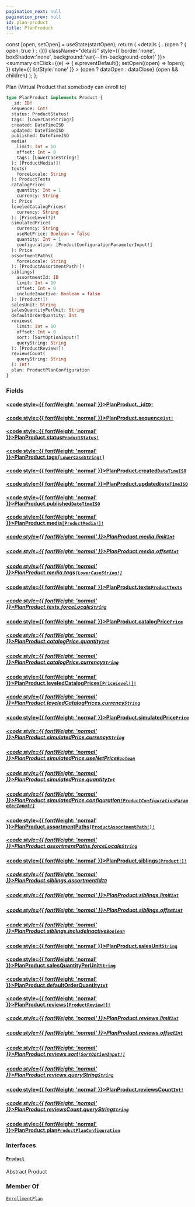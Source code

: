 ```yaml
---
pagination_next: null
pagination_prev: null
id: plan-product
title: PlanProduct
---
```









  const [open, setOpen] = useState(startOpen);
  return (
    <details {...(open ? { open: true } : {})} className="details" style={{ border:'none', boxShadow:'none', background:'var(--ifm-background-color)' }}>
      <summary
        onClick={(e) => {
          e.preventDefault();
          setOpen((open) => !open);
        }}
        style={{ listStyle:'none' }}
      >
      {open ? dataOpen : dataClose}
      </summary>
      {open && children}
    </details>
  );
};








Plan (Virtual Product that somebody can enroll to)


```graphql
type PlanProduct implements Product {
  _id: ID!
  sequence: Int!
  status: ProductStatus!
  tags: [LowerCaseString!]
  created: DateTimeISO
  updated: DateTimeISO
  published: DateTimeISO
  media(
    limit: Int = 10
    offset: Int = 0
    tags: [LowerCaseString!]
  ): [ProductMedia!]!
  texts(
    forceLocale: String
  ): ProductTexts
  catalogPrice(
    quantity: Int = 1
    currency: String
  ): Price
  leveledCatalogPrices(
    currency: String
  ): [PriceLevel!]!
  simulatedPrice(
    currency: String
    useNetPrice: Boolean = false
    quantity: Int = 1
    configuration: [ProductConfigurationParameterInput!]
  ): Price
  assortmentPaths(
    forceLocale: String
  ): [ProductAssortmentPath!]!
  siblings(
    assortmentId: ID
    limit: Int = 10
    offset: Int = 0
    includeInactive: Boolean = false
  ): [Product!]!
  salesUnit: String
  salesQuantityPerUnit: String
  defaultOrderQuantity: Int
  reviews(
    limit: Int = 10
    offset: Int = 0
    sort: [SortOptionInput!]
    queryString: String
  ): [ProductReview!]!
  reviewsCount(
    queryString: String
  ): Int!
  plan: ProductPlanConfiguration
}
```




### Fields

#### [<code style={{ fontWeight: 'normal' }}>PlanProduct.<b>_id</b></code>](#)<Bullet />[`ID!`](/schema/types/scalars/id.mdx) <Badge class="badge badge--secondary" text="non-null"/> <Badge class="badge badge--secondary" text="scalar"/> 



#### [<code style={{ fontWeight: 'normal' }}>PlanProduct.<b>sequence</b></code>](#)<Bullet />[`Int!`](/schema/types/scalars/int.mdx) <Badge class="badge badge--secondary" text="non-null"/> <Badge class="badge badge--secondary" text="scalar"/> 



#### [<code style={{ fontWeight: 'normal' }}>PlanProduct.<b>status</b></code>](#)<Bullet />[`ProductStatus!`](/schema/types/enums/product-status.mdx) <Badge class="badge badge--secondary" text="non-null"/> <Badge class="badge badge--secondary" text="enum"/> 



#### [<code style={{ fontWeight: 'normal' }}>PlanProduct.<b>tags</b></code>](#)<Bullet />[`[LowerCaseString!]`](/schema/types/scalars/lower-case-string.mdx) <Badge class="badge badge--secondary" text="list"/> <Badge class="badge badge--secondary" text="scalar"/> 



#### [<code style={{ fontWeight: 'normal' }}>PlanProduct.<b>created</b></code>](#)<Bullet />[`DateTimeISO`](/schema/types/scalars/date-time-iso.mdx) <Badge class="badge badge--secondary" text="scalar"/> 



#### [<code style={{ fontWeight: 'normal' }}>PlanProduct.<b>updated</b></code>](#)<Bullet />[`DateTimeISO`](/schema/types/scalars/date-time-iso.mdx) <Badge class="badge badge--secondary" text="scalar"/> 



#### [<code style={{ fontWeight: 'normal' }}>PlanProduct.<b>published</b></code>](#)<Bullet />[`DateTimeISO`](/schema/types/scalars/date-time-iso.mdx) <Badge class="badge badge--secondary" text="scalar"/> 



#### [<code style={{ fontWeight: 'normal' }}>PlanProduct.<b>media</b></code>](#)<Bullet />[`[ProductMedia!]!`](/schema/types/objects/product-media.mdx) <Badge class="badge badge--secondary" text="non-null"/> <Badge class="badge badge--secondary" text="object"/> 

##### [<code style={{ fontWeight: 'normal' }}>PlanProduct.media.<b>limit</b></code>](#)<Bullet />[`Int`](/schema/types/scalars/int.mdx) <Badge class="badge badge--secondary" text="scalar"/> 



##### [<code style={{ fontWeight: 'normal' }}>PlanProduct.media.<b>offset</b></code>](#)<Bullet />[`Int`](/schema/types/scalars/int.mdx) <Badge class="badge badge--secondary" text="scalar"/> 



##### [<code style={{ fontWeight: 'normal' }}>PlanProduct.media.<b>tags</b></code>](#)<Bullet />[`[LowerCaseString!]`](/schema/types/scalars/lower-case-string.mdx) <Badge class="badge badge--secondary" text="list"/> <Badge class="badge badge--secondary" text="scalar"/> 



#### [<code style={{ fontWeight: 'normal' }}>PlanProduct.<b>texts</b></code>](#)<Bullet />[`ProductTexts`](/schema/types/objects/product-texts.mdx) <Badge class="badge badge--secondary" text="object"/> 

##### [<code style={{ fontWeight: 'normal' }}>PlanProduct.texts.<b>forceLocale</b></code>](#)<Bullet />[`String`](/schema/types/scalars/string.mdx) <Badge class="badge badge--secondary" text="scalar"/> 



#### [<code style={{ fontWeight: 'normal' }}>PlanProduct.<b>catalogPrice</b></code>](#)<Bullet />[`Price`](/schema/types/objects/price.mdx) <Badge class="badge badge--secondary" text="object"/> 

##### [<code style={{ fontWeight: 'normal' }}>PlanProduct.catalogPrice.<b>quantity</b></code>](#)<Bullet />[`Int`](/schema/types/scalars/int.mdx) <Badge class="badge badge--secondary" text="scalar"/> 



##### [<code style={{ fontWeight: 'normal' }}>PlanProduct.catalogPrice.<b>currency</b></code>](#)<Bullet />[`String`](/schema/types/scalars/string.mdx) <Badge class="badge badge--secondary" text="scalar"/> 



#### [<code style={{ fontWeight: 'normal' }}>PlanProduct.<b>leveledCatalogPrices</b></code>](#)<Bullet />[`[PriceLevel!]!`](/schema/types/objects/price-level.mdx) <Badge class="badge badge--secondary" text="non-null"/> <Badge class="badge badge--secondary" text="object"/> 

##### [<code style={{ fontWeight: 'normal' }}>PlanProduct.leveledCatalogPrices.<b>currency</b></code>](#)<Bullet />[`String`](/schema/types/scalars/string.mdx) <Badge class="badge badge--secondary" text="scalar"/> 



#### [<code style={{ fontWeight: 'normal' }}>PlanProduct.<b>simulatedPrice</b></code>](#)<Bullet />[`Price`](/schema/types/objects/price.mdx) <Badge class="badge badge--secondary" text="object"/> 

##### [<code style={{ fontWeight: 'normal' }}>PlanProduct.simulatedPrice.<b>currency</b></code>](#)<Bullet />[`String`](/schema/types/scalars/string.mdx) <Badge class="badge badge--secondary" text="scalar"/> 



##### [<code style={{ fontWeight: 'normal' }}>PlanProduct.simulatedPrice.<b>useNetPrice</b></code>](#)<Bullet />[`Boolean`](/schema/types/scalars/boolean.mdx) <Badge class="badge badge--secondary" text="scalar"/> 



##### [<code style={{ fontWeight: 'normal' }}>PlanProduct.simulatedPrice.<b>quantity</b></code>](#)<Bullet />[`Int`](/schema/types/scalars/int.mdx) <Badge class="badge badge--secondary" text="scalar"/> 



##### [<code style={{ fontWeight: 'normal' }}>PlanProduct.simulatedPrice.<b>configuration</b></code>](#)<Bullet />[`[ProductConfigurationParameterInput!]`](/schema/types/inputs/product-configuration-parameter-input.mdx) <Badge class="badge badge--secondary" text="list"/> <Badge class="badge badge--secondary" text="input"/> 



#### [<code style={{ fontWeight: 'normal' }}>PlanProduct.<b>assortmentPaths</b></code>](#)<Bullet />[`[ProductAssortmentPath!]!`](/schema/types/objects/product-assortment-path.mdx) <Badge class="badge badge--secondary" text="non-null"/> <Badge class="badge badge--secondary" text="object"/> 

##### [<code style={{ fontWeight: 'normal' }}>PlanProduct.assortmentPaths.<b>forceLocale</b></code>](#)<Bullet />[`String`](/schema/types/scalars/string.mdx) <Badge class="badge badge--secondary" text="scalar"/> 



#### [<code style={{ fontWeight: 'normal' }}>PlanProduct.<b>siblings</b></code>](#)<Bullet />[`[Product!]!`](/schema/types/interfaces/product.mdx) <Badge class="badge badge--secondary" text="non-null"/> <Badge class="badge badge--secondary" text="interface"/> 

##### [<code style={{ fontWeight: 'normal' }}>PlanProduct.siblings.<b>assortmentId</b></code>](#)<Bullet />[`ID`](/schema/types/scalars/id.mdx) <Badge class="badge badge--secondary" text="scalar"/> 



##### [<code style={{ fontWeight: 'normal' }}>PlanProduct.siblings.<b>limit</b></code>](#)<Bullet />[`Int`](/schema/types/scalars/int.mdx) <Badge class="badge badge--secondary" text="scalar"/> 



##### [<code style={{ fontWeight: 'normal' }}>PlanProduct.siblings.<b>offset</b></code>](#)<Bullet />[`Int`](/schema/types/scalars/int.mdx) <Badge class="badge badge--secondary" text="scalar"/> 



##### [<code style={{ fontWeight: 'normal' }}>PlanProduct.siblings.<b>includeInactive</b></code>](#)<Bullet />[`Boolean`](/schema/types/scalars/boolean.mdx) <Badge class="badge badge--secondary" text="scalar"/> 



#### [<code style={{ fontWeight: 'normal' }}>PlanProduct.<b>salesUnit</b></code>](#)<Bullet />[`String`](/schema/types/scalars/string.mdx) <Badge class="badge badge--secondary" text="scalar"/> 



#### [<code style={{ fontWeight: 'normal' }}>PlanProduct.<b>salesQuantityPerUnit</b></code>](#)<Bullet />[`String`](/schema/types/scalars/string.mdx) <Badge class="badge badge--secondary" text="scalar"/> 



#### [<code style={{ fontWeight: 'normal' }}>PlanProduct.<b>defaultOrderQuantity</b></code>](#)<Bullet />[`Int`](/schema/types/scalars/int.mdx) <Badge class="badge badge--secondary" text="scalar"/> 



#### [<code style={{ fontWeight: 'normal' }}>PlanProduct.<b>reviews</b></code>](#)<Bullet />[`[ProductReview!]!`](/schema/types/objects/product-review.mdx) <Badge class="badge badge--secondary" text="non-null"/> <Badge class="badge badge--secondary" text="object"/> 

##### [<code style={{ fontWeight: 'normal' }}>PlanProduct.reviews.<b>limit</b></code>](#)<Bullet />[`Int`](/schema/types/scalars/int.mdx) <Badge class="badge badge--secondary" text="scalar"/> 



##### [<code style={{ fontWeight: 'normal' }}>PlanProduct.reviews.<b>offset</b></code>](#)<Bullet />[`Int`](/schema/types/scalars/int.mdx) <Badge class="badge badge--secondary" text="scalar"/> 



##### [<code style={{ fontWeight: 'normal' }}>PlanProduct.reviews.<b>sort</b></code>](#)<Bullet />[`[SortOptionInput!]`](/schema/types/inputs/sort-option-input.mdx) <Badge class="badge badge--secondary" text="list"/> <Badge class="badge badge--secondary" text="input"/> 



##### [<code style={{ fontWeight: 'normal' }}>PlanProduct.reviews.<b>queryString</b></code>](#)<Bullet />[`String`](/schema/types/scalars/string.mdx) <Badge class="badge badge--secondary" text="scalar"/> 



#### [<code style={{ fontWeight: 'normal' }}>PlanProduct.<b>reviewsCount</b></code>](#)<Bullet />[`Int!`](/schema/types/scalars/int.mdx) <Badge class="badge badge--secondary" text="non-null"/> <Badge class="badge badge--secondary" text="scalar"/> 

##### [<code style={{ fontWeight: 'normal' }}>PlanProduct.reviewsCount.<b>queryString</b></code>](#)<Bullet />[`String`](/schema/types/scalars/string.mdx) <Badge class="badge badge--secondary" text="scalar"/> 



#### [<code style={{ fontWeight: 'normal' }}>PlanProduct.<b>plan</b></code>](#)<Bullet />[`ProductPlanConfiguration`](/schema/types/objects/product-plan-configuration.mdx) <Badge class="badge badge--secondary" text="object"/> 



### Interfaces

#### [`Product`](/schema/types/interfaces/product.mdx) <Badge class="badge badge--secondary" text="interface"/> 
Abstract Product






### Member Of

[`EnrollmentPlan`](/schema/types/objects/enrollment-plan.mdx)  <Badge class="badge badge--secondary" text="object"/>

